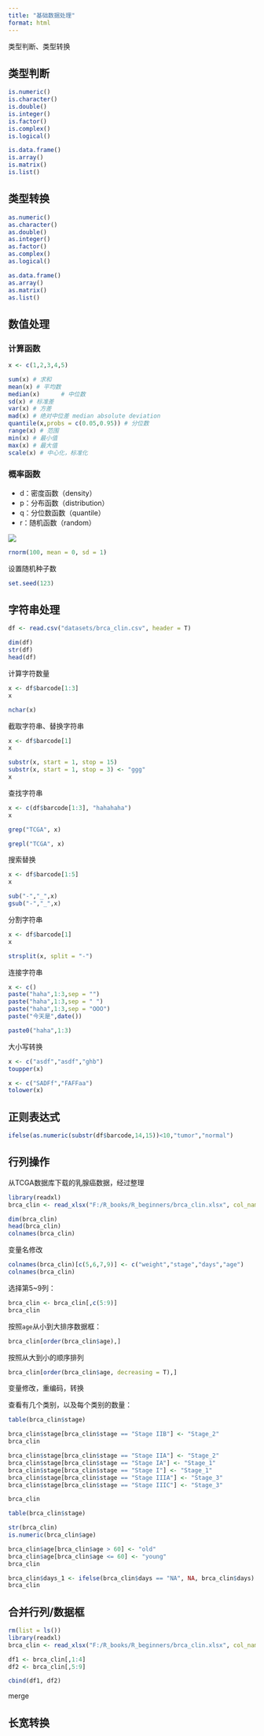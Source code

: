 ```yaml
---
title: "基础数据处理"
format: html
---
```



类型判断、类型转换

## 类型判断

```r
is.numeric()
is.character()
is.double()
is.integer()
is.factor()
is.complex()
is.logical()

is.data.frame()
is.array()
is.matrix()
is.list()
```

## 类型转换


```r
as.numeric()
as.character()
as.double()
as.integer()
as.factor()
as.complex()
as.logical()

as.data.frame()
as.array()
as.matrix()
as.list()
```


## 数值处理

### 计算函数

```r
x <- c(1,2,3,4,5)

sum(x) # 求和
mean(x) # 平均数
median(x)      # 中位数
sd(x) # 标准差
var(x) # 方差
mad(x) # 绝对中位差 median absolute deviation
quantile(x,probs = c(0.05,0.95)) # 分位数
range(x) # 范围
min(x) # 最小值
max(x) # 最大值
scale(x) # 中心化，标准化
```

### 概率函数

- d：密度函数（density）
- p：分布函数（distribution）
- q：分位数函数（quantile）
- r：随机函数（random）

![](figs/PixPin_2024-07-27_10-42-44.png)


```r
rnorm(100, mean = 0, sd = 1)
```


设置随机种子数

```r
set.seed(123)
```




## 字符串处理


```r
df <- read.csv("datasets/brca_clin.csv", header = T)

dim(df)
str(df)
head(df)
```


计算字符数量

```r
x <- df$barcode[1:3]
x

nchar(x)
```

截取字符串、替换字符串

```r
x <- df$barcode[1]
x

substr(x, start = 1, stop = 15)
substr(x, start = 1, stop = 3) <- "ggg"
x
```

查找字符串

```r
x <- c(df$barcode[1:3], "hahahaha")
x

grep("TCGA", x)

grepl("TCGA", x)
```

搜索替换

```r
x <- df$barcode[1:5]
x

sub("-","_",x)
gsub("-","_",x)
```

分割字符串

```r
x <- df$barcode[1]
x

strsplit(x, split = "-")
```

连接字符串

```r
x <- c()
paste("haha",1:3,sep = "")
paste("haha",1:3,sep = " ")
paste("haha",1:3,sep = "OOO")
paste("今天是",date())

paste0("haha",1:3)
```

大小写转换

```r
x <- c("asdf","asdf","ghb")
toupper(x)

x <- c("SADFf","FAFFaa")
tolower(x)
```


## 正则表达式



```r
ifelse(as.numeric(substr(df$barcode,14,15))<10,"tumor","normal")
```



## 行列操作

从TCGA数据库下载的乳腺癌数据，经过整理

```r
library(readxl)
brca_clin <- read_xlsx("F:/R_books/R_beginners/brca_clin.xlsx", col_names = T)

dim(brca_clin)
head(brca_clin)
colnames(brca_clin)
```

变量名修改

```r
colnames(brca_clin)[c(5,6,7,9)] <- c("weight","stage","days","age")
colnames(brca_clin)
```

选择第5~9列：

```r
brca_clin <- brca_clin[,c(5:9)]
brca_clin
```


按照`age`从小到大排序数据框：

```r
brca_clin[order(brca_clin$age),]
```

按照从大到小的顺序排列

```r
brca_clin[order(brca_clin$age, decreasing = T),]
```

变量修改，重编码，转换

查看有几个类别，以及每个类别的数量：

```r
table(brca_clin$stage)
```


```r
brca_clin$stage[brca_clin$stage == "Stage IIB"] <- "Stage_2"
brca_clin
```

```r
brca_clin$stage[brca_clin$stage == "Stage IIA"] <- "Stage_2"
brca_clin$stage[brca_clin$stage == "Stage IA"] <- "Stage_1"
brca_clin$stage[brca_clin$stage == "Stage I"] <- "Stage_1"
brca_clin$stage[brca_clin$stage == "Stage IIIA"] <- "Stage_3"
brca_clin$stage[brca_clin$stage == "Stage IIIC"] <- "Stage_3"

brca_clin
```

```r
table(brca_clin$stage)
```



```r
str(brca_clin)
is.numeric(brca_clin$age)
```



```r
brca_clin$age[brca_clin$age > 60] <- "old"
brca_clin$age[brca_clin$age <= 60] <- "young"
brca_clin
```

```r
brca_clin$days_1 <- ifelse(brca_clin$days == "NA", NA, brca_clin$days)
brca_clin
```


## 合并行列/数据框



```r
rm(list = ls())
library(readxl)
brca_clin <- read_xlsx("F:/R_books/R_beginners/brca_clin.xlsx", col_names = T)

df1 <- brca_clin[,1:4]
df2 <- brca_clin[,5:9]
```


```r
cbind(df1, df2)
```



merge



## 长宽转换













